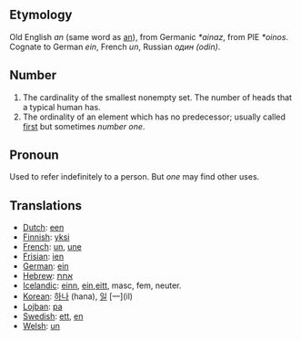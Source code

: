 == Etymology ==
Old English ''an'' (same word as [[an]]), from Germanic ''*ainaz'', from PIE ''*oinos''. Cognate to German ''ein'', French ''un'', Russian ''один'' ''(odin)''.

== Number ==
# The cardinality of the smallest nonempty set. The number of heads that a typical human has.
# The ordinality of an element which has no predecessor; usually called [[first]] but sometimes ''number one''.

== Pronoun ==
Used to refer indefinitely to a person. But ''one'' may find other uses.

== Translations ==
*[[Dutch]]: [[een]]
*[[Finnish]]: [[yksi]]
*[[French]]: [[un]], [[une]]
*[[Frisian]]: [[ien]]
*[[German]]: [[ein]]
*[[Hebrew]]: [[אחת]]
*[[Icelandic]]: [[einn]], [[ein]],[[eitt]], masc, fem, neuter.
*[[Korean]]: [[하나]] (hana), [[일]] [一](il)
*[[Lojban]]: [[pa]]
*[[Swedish]]: [[ett]], [[en]]
*[[Welsh]]: [[un]]